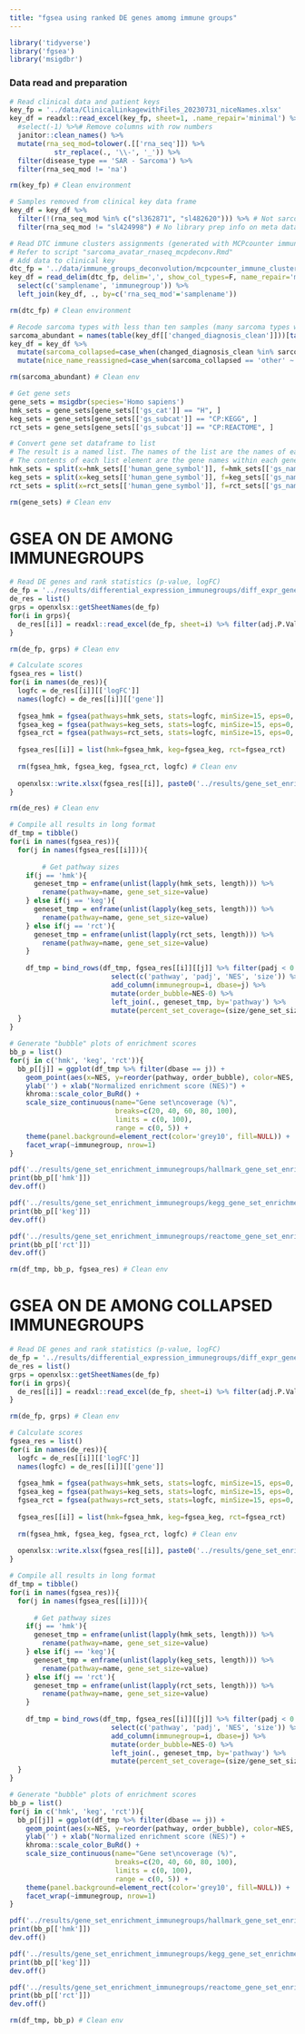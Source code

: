 ```yaml
---
title: "fgsea using ranked DE genes amomg immune groups"
---
```


```r
library('tidyverse')
library('fgsea')
library('msigdbr')
```

### Data read and preparation
```r
# Read clinical data and patient keys
key_fp = '../data/ClinicalLinkagewithFiles_20230731_niceNames.xlsx'
key_df = readxl::read_excel(key_fp, sheet=1, .name_repair='minimal') %>%
  #select(-1) %>%# Remove columns with row numbers
  janitor::clean_names() %>%
  mutate(rna_seq_mod=tolower(.[['rna_seq']]) %>%
           str_replace(., '\\-', '_')) %>%
  filter(disease_type == 'SAR - Sarcoma') %>%
  filter(rna_seq_mod != 'na')

rm(key_fp) # Clean environment
```

```r
# Samples removed from clinical key data frame
key_df = key_df %>% 
  filter(!(rna_seq_mod %in% c("sl362871", "sl482620"))) %>% # Not sarcomas
  filter(rna_seq_mod != "sl424998") # No library prep info on meta data - Unable to apply Combat
```

```r
# Read DTC immune clusters assignments (generated with MCPcounter immune scores)
# Refer to script "sarcoma_avatar_rnaseq_mcpdeconv.Rmd"
# Add data to clinical key
dtc_fp = '../data/immune_groups_deconvolution/mcpcounter_immune_clusters.csv'
key_df = read_delim(dtc_fp, delim=',', show_col_types=F, name_repair='minimal') %>%
  select(c('samplename', 'immunegroup')) %>%
  left_join(key_df, ., by=c('rna_seq_mod'='samplename'))

rm(dtc_fp) # Clean environment
```

```r
# Recode sarcoma types with less than ten samples (many sarcoma types will be difficult to visualize)
sarcoma_abundant = names(table(key_df[['changed_diagnosis_clean']]))[table(key_df[['changed_diagnosis_clean']]) >= 5]
key_df = key_df %>%
  mutate(sarcoma_collapsed=case_when(changed_diagnosis_clean %in% sarcoma_abundant ~ changed_diagnosis_clean, TRUE ~ 'other')) %>%
  mutate(nice_name_reassigned=case_when(sarcoma_collapsed == 'other' ~ 'Other', TRUE ~ nice_name_reassigned))

rm(sarcoma_abundant) # Clean env
```

```r
# Get gene sets
gene_sets = msigdbr(species='Homo sapiens')
hmk_sets = gene_sets[gene_sets[['gs_cat']] == "H", ]
keg_sets = gene_sets[gene_sets[['gs_subcat']] == "CP:KEGG", ]
rct_sets = gene_sets[gene_sets[['gs_subcat']] == "CP:REACTOME", ]

# Convert gene set dataframe to list
# The result is a named list. The names of the list are the names of each gene set
# The contents of each list element are the gene names within each gene set
hmk_sets = split(x=hmk_sets[['human_gene_symbol']], f=hmk_sets[['gs_name']])
keg_sets = split(x=keg_sets[['human_gene_symbol']], f=keg_sets[['gs_name']])
rct_sets = split(x=rct_sets[['human_gene_symbol']], f=rct_sets[['gs_name']])

rm(gene_sets) # Clean env
```

# GSEA ON DE AMONG IMMUNEGROUPS
```r
# Read DE genes and rank statistics (p-value, logFC)
de_fp = '../results/differential_expression_immunegroups/diff_expr_genes_immunegroups.xlsx'
de_res = list()
grps = openxlsx::getSheetNames(de_fp)
for(i in grps){
  de_res[[i]] = readxl::read_excel(de_fp, sheet=i) %>% filter(adj.P.Val < 0.1)
}

rm(de_fp, grps) # Clean env 
```

```r
# Calculate scores
fgsea_res = list()
for(i in names(de_res)){
  logfc = de_res[[i]][['logFC']]
  names(logfc) = de_res[[i]][['gene']]
  
  fgsea_hmk = fgsea(pathways=hmk_sets, stats=logfc, minSize=15, eps=0, nPermSimple=10000)
  fgsea_keg = fgsea(pathways=keg_sets, stats=logfc, minSize=15, eps=0, nPermSimple=10000)
  fgsea_rct = fgsea(pathways=rct_sets, stats=logfc, minSize=15, eps=0, nPermSimple=10000)
  
  fgsea_res[[i]] = list(hmk=fgsea_hmk, keg=fgsea_keg, rct=fgsea_rct)
  
  rm(fgsea_hmk, fgsea_keg, fgsea_rct, logfc) # Clean env
  
  openxlsx::write.xlsx(fgsea_res[[i]], paste0('../results/gene_set_enrichment_immunegroups/gene_set_enrichment_deg_immunegroup_', i, '.xlsx'))
}

rm(de_res) # Clean env
```

```r
# Compile all results in long format
df_tmp = tibble()
for(i in names(fgsea_res)){
  for(j in names(fgsea_res[[i]])){
    
        # Get pathway sizes
    if(j == 'hmk'){
      geneset_tmp = enframe(unlist(lapply(hmk_sets, length))) %>% 
        rename(pathway=name, gene_set_size=value)
    } else if(j == 'keg'){
      geneset_tmp = enframe(unlist(lapply(keg_sets, length))) %>% 
        rename(pathway=name, gene_set_size=value)
    } else if(j == 'rct'){
      geneset_tmp = enframe(unlist(lapply(rct_sets, length))) %>% 
        rename(pathway=name, gene_set_size=value)
    }
    
    df_tmp = bind_rows(df_tmp, fgsea_res[[i]][[j]] %>% filter(padj < 0.05) %>%
                         select(c('pathway', 'padj', 'NES', 'size')) %>%
                         add_column(immunegroup=i, dbase=j) %>%
                         mutate(order_bubble=NES-0) %>%
                         left_join(., geneset_tmp, by='pathway') %>%
                         mutate(percent_set_coverage=(size/gene_set_size)*100))
  }
}

# Generate "bubble" plots of enrichment scores
bb_p = list()
for(j in c('hmk', 'keg', 'rct')){
  bb_p[[j]] = ggplot(df_tmp %>% filter(dbase == j)) +
    geom_point(aes(x=NES, y=reorder(pathway, order_bubble), color=NES, size=percent_set_coverage)) +
    ylab('') + xlab("Normalized enrichment score (NES)") +
    khroma::scale_color_BuRd() +
    scale_size_continuous(name="Gene set\ncoverage (%)",
                          breaks=c(20, 40, 60, 80, 100),
                          limits = c(0, 100),
                          range = c(0, 5)) +
    theme(panel.background=element_rect(color='grey10', fill=NULL)) +
    facet_wrap(~immunegroup, nrow=1)
}

pdf('../results/gene_set_enrichment_immunegroups/hallmark_gene_set_enrichment_deg_immunegroups.pdf', width=12)
print(bb_p[['hmk']])
dev.off()

pdf('../results/gene_set_enrichment_immunegroups/kegg_gene_set_enrichment_deg_immunegroups.pdf', width=15, height=12)
print(bb_p[['keg']])
dev.off()

pdf('../results/gene_set_enrichment_immunegroups/reactome_gene_set_enrichment_deg_immunegroups.pdf', width=50, height=40)
print(bb_p[['rct']])
dev.off()

rm(df_tmp, bb_p, fgsea_res) # Clean env
```

# GSEA ON DE AMONG COLLAPSED IMMUNEGROUPS
```r
# Read DE genes and rank statistics (p-value, logFC)
de_fp = '../results/differential_expression_immunegroups/diff_expr_genes_immunegroups_collapsed.xlsx'
de_res = list()
grps = openxlsx::getSheetNames(de_fp)
for(i in grps){
  de_res[[i]] = readxl::read_excel(de_fp, sheet=i) %>% filter(adj.P.Val < 0.1)
}

rm(de_fp, grps) # Clean env 
```

```r
# Calculate scores
fgsea_res = list()
for(i in names(de_res)){
  logfc = de_res[[i]][['logFC']]
  names(logfc) = de_res[[i]][['gene']]
  
  fgsea_hmk = fgsea(pathways=hmk_sets, stats=logfc, minSize=15, eps=0, nPermSimple=10000)
  fgsea_keg = fgsea(pathways=keg_sets, stats=logfc, minSize=15, eps=0, nPermSimple=10000)
  fgsea_rct = fgsea(pathways=rct_sets, stats=logfc, minSize=15, eps=0, nPermSimple=10000)
  
  fgsea_res[[i]] = list(hmk=fgsea_hmk, keg=fgsea_keg, rct=fgsea_rct)
  
  rm(fgsea_hmk, fgsea_keg, fgsea_rct, logfc) # Clean env
  
  openxlsx::write.xlsx(fgsea_res[[i]], paste0('../results/gene_set_enrichment_immunegroups/gene_set_enrichment_deg_collapsed_immunegroup_', i, '.xlsx'))
}
```

```r
# Compile all results in long format
df_tmp = tibble()
for(i in names(fgsea_res)){
  for(j in names(fgsea_res[[i]])){
    
      # Get pathway sizes
    if(j == 'hmk'){
      geneset_tmp = enframe(unlist(lapply(hmk_sets, length))) %>% 
        rename(pathway=name, gene_set_size=value)
    } else if(j == 'keg'){
      geneset_tmp = enframe(unlist(lapply(keg_sets, length))) %>% 
        rename(pathway=name, gene_set_size=value)
    } else if(j == 'rct'){
      geneset_tmp = enframe(unlist(lapply(rct_sets, length))) %>% 
        rename(pathway=name, gene_set_size=value)
    }
    
    df_tmp = bind_rows(df_tmp, fgsea_res[[i]][[j]] %>% filter(padj < 0.05) %>%
                         select(c('pathway', 'padj', 'NES', 'size')) %>%
                         add_column(immunegroup=i, dbase=j) %>%
                         mutate(order_bubble=NES-0) %>%
                         left_join(., geneset_tmp, by='pathway') %>%
                         mutate(percent_set_coverage=(size/gene_set_size)*100))
  }
}

# Generate "bubble" plots of enrichment scores
bb_p = list()
for(j in c('hmk', 'keg', 'rct')){
  bb_p[[j]] = ggplot(df_tmp %>% filter(dbase == j)) +
    geom_point(aes(x=NES, y=reorder(pathway, order_bubble), color=NES, size=percent_set_coverage)) +
    ylab('') + xlab("Normalized enrichment score (NES)") +
    khroma::scale_color_BuRd() +
    scale_size_continuous(name="Gene set\ncoverage (%)",
                          breaks=c(20, 40, 60, 80, 100),
                          limits = c(0, 100),
                          range = c(0, 5)) +
    theme(panel.background=element_rect(color='grey10', fill=NULL)) +
    facet_wrap(~immunegroup, nrow=1)
}

pdf('../results/gene_set_enrichment_immunegroups/hallmark_gene_set_enrichment_deg_collapsed_immunegroups.pdf', width=9, height=6)
print(bb_p[['hmk']])
dev.off()

pdf('../results/gene_set_enrichment_immunegroups/kegg_gene_set_enrichment_deg_collapsed_immunegroups.pdf', width=15, height=12)
print(bb_p[['keg']])
dev.off()

pdf('../results/gene_set_enrichment_immunegroups/reactome_gene_set_enrichment_deg_collapsed_immunegroups.pdf', width=50, height=40)
print(bb_p[['rct']])
dev.off()

rm(df_tmp, bb_p) # Clean env
```

